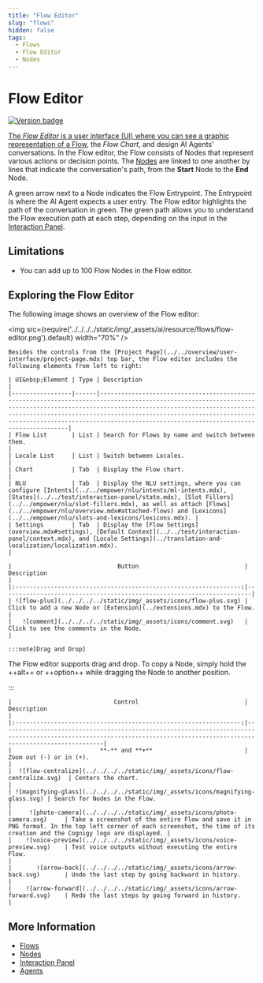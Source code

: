 ```yaml
---
title: "Flow Editor"
slug: "flows"
hidden: false
tags:
  - Flows
  - Flow Editor
  - Nodes
---
```



# Flow Editor

<a href="../../../release-notes/4.80.mdx" /><img src="https://img.shields.io/badge/Updated in-v4.80-blue.svg" alt="Version badge" />

The _Flow Editor_ is a user interface (UI) where you can see a graphic representation of a [Flow](overview.mdx), the _Flow Chart_, and design AI Agents' conversations. In the Flow editor, the Flow consists of Nodes that represent various actions or decision points. The [Nodes](../nodes/overview.mdx) are linked to one another by lines that indicate the conversation's path, from the **Start** Node to the **End** Node.

A green arrow next to a Node indicates the Flow Entrypoint. The Entrypoint is where the AI Agent expects a user entry. The Flow editor highlights the path of the conversation in green. The green path allows you to understand the Flow execution path at each step, depending on the input in the [Interaction Panel](../../test/interaction-panel/overview.mdx).

## Limitations

- You can add up to 100 Flow Nodes in the Flow editor.

## Exploring the Flow Editor

The following image shows an overview of the Flow editor:

<img src={require('../../../../static/img/_assets/ai/resource/flows/flow-editor.png').default} width="70%" />

<CollapsibleSection title="1. Top Bar">

    Besides the controls from the [Project Page](../../overview/user-interface/project-page.mdx) top bar, the Flow editor includes the following elements from left to right:

    | UI&nbsp;Element | Type | Description                                                                                                                                                                                                                                                                                                                                         |
    |-----------------|------|-----------------------------------------------------------------------------------------------------------------------------------------------------------------------------------------------------------------------------------------------------------------------------------------------------------------------------------------------------|
    | Flow List       | List | Search for Flows by name and switch between them.                                                                                                                                                                                                                                                                                                   |
    | Locale List     | List | Switch between Locales.                                                                                                                                                                                                                                                                                                                             |
    | Chart           | Tab  | Display the Flow chart.                                                                                                                                                                                                                                                                                                                             |
    | NLU             | Tab  | Display the NLU settings, where you can configure [Intents](../../empower/nlu/intents/ml-intents.mdx), [States](../../test/interaction-panel/state.mdx), [Slot Fillers](../../empower/nlu/slot-fillers.mdx), as well as attach [Flows](../../empower/nlu/overview.mdx#attached-flows) and [Lexicons](../../empower/nlu/slots-and-lexicons/lexicons.mdx). |
    | Settings        | Tab  | Display the [Flow Settings](overview.mdx#settings), [Default Context](../../test/interaction-panel/context.mdx), and [Locale Settings](../translation-and-localization/localization.mdx).                                                                                                                                                              |

</CollapsibleSection>


<CollapsibleSection title="2. Flow Chart">

    |                              Button                              | Description                                                           |
    |:----------------------------------------------------------------:|-----------------------------------------------------------------------|
    | ![flow-plus](../../../../static/img/_assets/icons/flow-plus.svg) | Click to add a new Node or [Extension](../extensions.mdx) to the Flow. |
    |   ![comment](../../../../static/img/_assets/icons/comment.svg)   | Click to see the comments in the Node.                                |

    :::note[Drag and Drop]

  The Flow editor supports drag and drop. To copy a Node, simply hold the ++alt++ or ++option++ while dragging the Node to another position.

:::


</CollapsibleSection>


<CollapsibleSection title="3. Chart Controls">

    |                             Control                              | Description                                                                                                                                                             |
    |:----------------------------------------------------------------:|-------------------------------------------------------------------------------------------------------------------------------------------------------------------------|
    |                         **-** and **+**                          | Zoom out (-) or in (+).                                                                                                                                                 |
    |  ![flow-centralize](../../../../static/img/_assets/icons/flow-centralize.svg)  | Centers the chart.                                                                                                                                                      |
    | ![magnifying-glass](../../../../static/img/_assets/icons/magnifying-glass.svg) | Search for Nodes in the Flow.                                                                                                                                           |
    |     ![photo-camera](../../../../static/img/_assets/icons/photo-camera.svg)     | Take a screenshot of the entire Flow and save it in PNG format. In the top left corner of each screenshot, the time of its creation and the Cognigy logo are displayed. |
    |    ![voice-preview](../../../../static/img/_assets/icons/voice-preview.svg)    | Test voice outputs without executing the entire Flow.                                                                                                                   |
    |       ![arrow-back](../../../../static/img/_assets/icons/arrow-back.svg)       | Undo the last step by going backward in history.                                                                                                                        |
    |    ![arrow-forward](../../../../static/img/_assets/icons/arrow-forward.svg)    | Redo the last steps by going forward in history.                                                                                                                        |

</CollapsibleSection>


## More Information

- [Flows](overview.mdx)
- [Nodes](../nodes/overview.mdx)
- [Interaction Panel](../../test/interaction-panel/overview.mdx)
- [Agents](../../overview/ai-workforce.mdx)